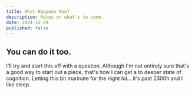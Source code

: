 ```yaml
---
title: What Happens Now?
description: Notes on what's to come.
date: 2024-12-29
published: false
---
```


## You can do it too.

I'll try and start this off with a question. Although I'm not entirely sure that's a good way to start out a piece, that's how I can get a to deeper state of cognition. Letting this bit marinate for the night lol... it's past 2300h and I like sleep.